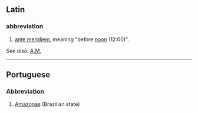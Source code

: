 ==Latin==
===abbreviation===
#[[ante meridiem]], meaning "before [[noon]] (12:00)".
''See also:'' [[A.M.]]
----
==Portuguese==
===Abbreviation===
#[[Amazonas]] (Brazilian state)